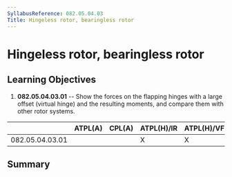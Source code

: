 ```yaml
---
SyllabusReference: 082.05.04.03
Title: Hingeless rotor, bearingless rotor
---
```


# Hingeless rotor, bearingless rotor

## Learning Objectives

1.  **082.05.04.03.01** -- Show the forces on the flapping hinges with a large
    offset (virtual hinge) and the resulting moments, and compare them with
    other rotor systems.

|                 | ATPL(A) | CPL(A) | ATPL(H)/IR | ATPL(H)/VFR | CPL(H) | IR  | CBIR(A) |
| --------------- | ------- | ------ | ---------- | ----------- | ------ | --- | ------- |
| 082.05.04.03.01 |         |        | X          | X           | X      |     |         |

## Summary
